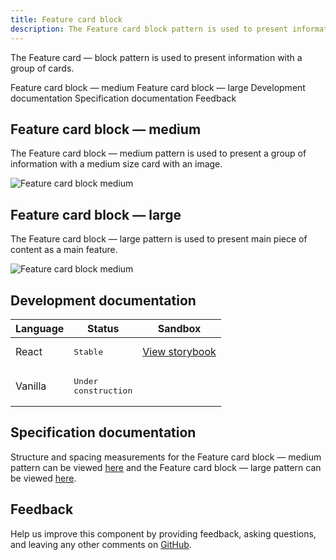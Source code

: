 ```yaml
---
title: Feature card block
description: The Feature card block pattern is used to present information with a group of cards.
---
```


<PageDescription>

The Feature card &mdash; block pattern is used to present information with a group of cards.

</PageDescription>

<AnchorLinks>

<AnchorLink>Feature card block &mdash; medium</AnchorLink>
<AnchorLink>Feature card block &mdash; large</AnchorLink>
<AnchorLink>Development documentation</AnchorLink>
<AnchorLink>Specification documentation</AnchorLink>
<AnchorLink>Feedback</AnchorLink>

</AnchorLinks>

## Feature card block &mdash; medium
The Feature card block &mdash; medium pattern is used to present a group of information with a medium size card with an image.

![Feature card block medium](../../images/pattern/feature-card-block-medium.jpg)

## Feature card block &mdash; large
The Feature card block &mdash; large pattern is used to present main piece of content as a main feature.

![Feature card block medium](../../images/pattern/feature-card-block-large.jpg)


## Development documentation

| Language      | Status        | Sandbox                                                                              |
| ------------- | -----------   | ------------------------------------------------------------------------             |
| React         | <div><span class="bx--tag bx--tag--green"><pre>Stable</pre></span></div>        | <a href="https://ibmdotcom-react.mybluemix.net/?path=/story/components-featurecardblockmedium--default" target="_blank">View storybook</a>   |
| Vanilla       | <div><span class="bx--tag bx--tag--cool-gray"><pre>Under construction</pre></span></div>  |

## Specification documentation

Structure and spacing measurements for the Feature card block &mdash; medium pattern can be viewed <a href="https://ibm.box.com/s/pasipprq3njaholcg9bgtnv7khzq4kkq" target="_blank">here</a> and the Feature card block &mdash; large pattern can be viewed <a href="https://ibm.box.com/s/fort8v1pj93z0ax6zgipcu0mbxsuwry1" target="_blank">here</a>.

## Feedback

Help us improve this component by providing feedback, asking questions, and leaving any other comments on <a href="https://github.com/carbon-design-system/ibm-dotcom-library" target="_blank">GitHub</a>.
